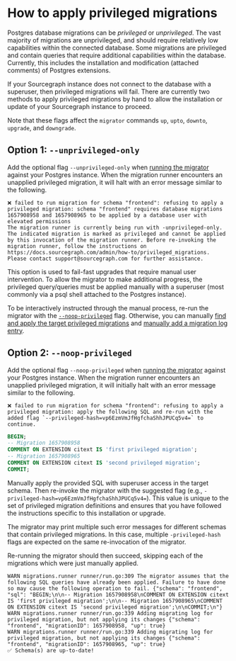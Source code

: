 # How to apply privileged migrations

Postgres database migrations can be _privileged_ or _unprivileged_. The vast majority of migrations are unprivileged, and should require relatively low capabilities within the connected database. Some migrations are privileged and contain queries that require additional capabilities within the database. Currently, this includes the installation and modification (attached comments) of Postgres extensions.

If your Sourcegraph instance does not connect to the database with a superuser, then privileged migrations will fail. There are currently two methods to apply privileged migrations by hand to allow the installation or update of your Sourcegraph instance to proceed.

Note that these flags affect the `migrator` commands `up`, `upto`, `downto`, `upgrade`, and `downgrade`.

## Option 1: `--unprivileged-only`

Add the optional flag `--unprivileged-only` when [running the migrator](/admin/updates/migrator/migrator-operations) against your Postgres instance. When the migration runner encounters an unapplied privileged migration, it will halt with an error message similar to the following.

```
❌ failed to run migration for schema "frontend": refusing to apply a privileged migration: schema "frontend" requires database migrations 1657908958 and 1657908965 to be applied by a database user with elevated permissions
The migration runner is currently being run with -unprivileged-only. The indicated migration is marked as privileged and cannot be applied by this invocation of the migration runner. Before re-invoking the migration runner, follow the instructions on https://docs.sourcegraph.com/admin/how-to/privileged_migrations. Please contact support@sourcegraph.com for further assistance.
```

This option is used to fail-fast upgrades that require manual user intervention. To allow the migrator to make additional progress, the privileged query/queries must be applied manually with a superuser (most commonly via a psql shell attached to the Postgres instance).

To be interactively instructed through the manual process, re-run the migrator with the [`--noop-privileged`](#option-2-noop-privileged) flag. Otherwise, you can manually [find and apply the target privileged migrations](/admin/how-to/dirty_database#2-run-the-sql-queries-to-finish-incomplete-migrations) and [manually add a migration log entry](/admin/how-to/dirty_database#3-add-a-migration-log-entry).

## Option 2: `--noop-privileged`

Add the optional flag `--noop-privileged` when [running the migrator](/admin/updates/migrator/migrator-operations) against your Postgres instance. When the migration runner encounters an unapplied privileged migration, it will initially halt with an error message similar to the following.

```
❌ failed to run migration for schema "frontend": refusing to apply a privileged migration: apply the following SQL and re-run with the added flag `--privileged-hash=vp6EzmVmJfHgfchaShhJPUCq5v4=` to continue.
```

```sql
BEGIN;
-- Migration 1657908958
COMMENT ON EXTENSION citext IS 'first privileged migration';
-- Migration 1657908965
COMMENT ON EXTENSION citext IS 'second privileged migration';
COMMIT;
```

Manually apply the provided SQL with superuser access in the target schema. Then re-invoke the migrator with the suggested flag (e.g., `-privileged-hash=vp6EzmVmJfHgfchaShhJPUCq5v4=`). This value is unique to the set of privileged migration definitions and ensures that you have followed the instructions specific to this installation or upgrade.

The migrator may print multiple such error messages for different schemas that contain privileged migrations. In this case, multiple `-privileged-hash` flags are expected on the same re-invocation of the migrator.

Re-running the migrator should then succeed, skipping each of the migrations which were just manually applied.

```
WARN migrations.runner runner/run.go:309 The migrator assumes that the following SQL queries have already been applied. Failure to have done so may cause the following operation to fail. {"schema": "frontend", "sql": "BEGIN;\n\n-- Migration 1657908958\nCOMMENT ON EXTENSION citext IS 'first privileged migration';\n\n-- Migration 1657908965\nCOMMENT ON EXTENSION citext IS 'second privileged migration';\n\nCOMMIT;\n"}
WARN migrations.runner runner/run.go:339 Adding migrating log for privileged migration, but not applying its changes {"schema": "frontend", "migrationID": 1657908958, "up": true}
WARN migrations.runner runner/run.go:339 Adding migrating log for privileged migration, but not applying its changes {"schema": "frontend", "migrationID": 1657908965, "up": true}
✅ Schema(s) are up-to-date!
```
